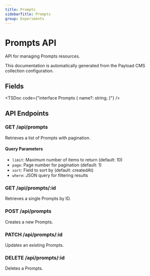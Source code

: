 ```yaml
---
title: Prompts
sidebarTitle: Prompts
group: Experiments
---
```



# Prompts API

API for managing Prompts resources.

<Callout type="info">
  This documentation is automatically generated from the Payload CMS collection configuration.
</Callout>


## Fields

<TSDoc code={"interface Prompts {
  name?: string;
}"} />




## API Endpoints

### GET /api/prompts
Retrieves a list of Prompts with pagination.

#### Query Parameters
- `limit`: Maximum number of items to return (default: 10)
- `page`: Page number for pagination (default: 1)
- `sort`: Field to sort by (default: createdAt)
- `where`: JSON query for filtering results

### GET /api/prompts/:id
Retrieves a single Prompts by ID.

### POST /api/prompts
Creates a new Prompts.

### PATCH /api/prompts/:id
Updates an existing Prompts.

### DELETE /api/prompts/:id
Deletes a Prompts.

